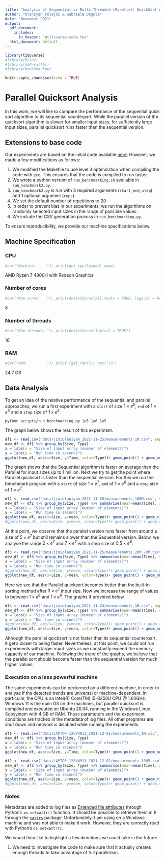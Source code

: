 ```yaml
---
title: "Analysis of Sequential vs Multi-Threaded (Parallel) QuickSort Algorithm"
author: "Olaniyan Folajmi & Gabriele Degola"
date: "November 2021"
output:
  pdf_document:
    includes:
      in_header: "utils/wrap-code.tex"
  html_document: default
---
```


```r
library(tidyverse)
#library(Rtsne)
#library(doParallel)
#library(benchmarkme)
```

```r
knitr::opts_chunk$set(echo = TRUE)
```

# Parallel Quicksort Analysis
In this work, we will like to compare the performance of the sequential quick sort algorithm to its sequential counterpart. 
While the parallel version of the quicksort algorithm is slower for smaller input sizes, for sufficiently large input sizes, parallel quicksort runs faster than the sequential version. 

## Extensions to base code
Our experiments are based on the initial code available [here](https://github.com/alegrand/M2R-ParallelQuicksort). However, we made a few modifications as follows:

  1. We modified the Makefile to use level $3$ optimization when compiling the code with `gcc`. This ensures that the code is compiled to run faster.
  2. We wrote a python version of `run_benchmarking.sh` available in `run_benchmark2.py`.
  2. `run_benchmark2.py` is run with $3$ required arguments (`start`, `end`, `step`) and $1$ optional argument (`reps`).
  3. We set the default number of repetitions to $20$
  4. In order to prevent bias in our experiments, we run the algorithms on randomly selected input sizes in the range of possible values.
  5. We include the CSV generation process in `run_benchmarking.py`.

To ensure reproducibility, we provide our machine specifications below.

## Machine Specification
### CPU
```r
#cat("Machine:     "); print(get_cpu()$model_name)
```
AMD Ryzen 7 4800H with Radeon Graphics

### Number of cores
```r
#cat("Num cores:   "); print(detectCores(all.tests = TRUE, logical = FALSE)/2)
```
8

### Number of threads
```r
#cat("Num threads: "); print(detectCores(logical = TRUE))
```
16

### RAM
```r
#cat("RAM:         "); print (get_ram()); cat("\n")
```
24.7 GB

## Data Analysis
To get an idea of the relative performance of the sequential and parallel approaches, we run a first experiment with a `start` of size $1 \times e^5$, `end` of $1 \times e^6$ and a `step` size of $1 \times e^5$.

```
python scripts/run_benchmarking.py 1e5 1e6 1e5
```

The graph below shows the result of this experiment.

```r
df1 <- read.csv("data/jimiolaniyan_2021-11-25/measurements_1M.csv", sep=",")
new_df <- df1 %>% group_by(Size, Type)
x = labs(x = "Size of input array (number of elements)") 
y = labs(y = "Run time in seconds")
ggplot(new_df, aes(x=Size, y=Time, color=Type))+ geom_point() + geom_smooth(method='lm')+ x + y
```
The graph shows that the Sequential algorithm is faster on average than the Parallel for input sizes up to 1 million. Next we try to get the point where Parallel quicksort is faster than the sequential version. For this we run the benchmark program with a `start` of size $1 \times e^7$, `end` of $1 \times e^8$ and a `step` size of $1 \times e^7$.

```r
df2 <- read.csv("data/jimiolaniyan_2021-11-25/measurements_100M.csv", sep=",")
new_df <- df2 %>% group_by(Size, Type) %>% summarise(mean=mean(Time), sd=sd(Time), n=n())
x = labs(x = "Size of input array (number of elements)") 
y = labs(y = "Run time in seconds")
ggplot(new_df, aes(x=Size, y=mean, color=Type))+ geom_point() + geom_ribbon(aes(ymin=mean-sd/sqrt(n), ymax=mean+sd/sqrt(n)), alpha=0.1) + geom_line() + x + y
#ggplot(new_df, aes(x=Size, y=mean, color=Type))+ geom_point() + geom_smooth(method='lm')+ x + y
```
At this point, we observe that the parallel version runs faster from around a size of $5 \times e^7$ but still remains slower than the Sequential version. Below, we analyse the range $2 \times e^7$ and $7 \times e^7$ with a step size of $0.5 \times e^6$. 

```r
df3 <- read.csv("data/jimiolaniyan_2021-11-25/measurements_20M_70M.csv", sep=",")
new_df <- df3 %>% group_by(Size, Type) %>% summarise(mean=mean(Time), sd=sd(Time), n=n())
x = labs(x = "Size of input array (number of elements)") 
y = labs(y = "Run time in seconds")
#ggplot(new_df, aes(x=Size, y=mean, color=Type))+ geom_point() + geom_ribbon(aes(ymin=mean-sd/sqrt(n), ymax=mean+sd/sqrt(n)), alpha=0.1) + geom_line() + x + y
ggplot(new_df, aes(x=Size, y=mean, color=Type))+ geom_point() + geom_smooth(method='lm')+ x + y
```
Here we see that the Parallel quicksort becomes better than the built-in sorting method after $3 \times e^7$ input size. Now we increase the range of values to between $1 \times e^8$ and $1 \times e^9$. The graphs if provided below. 

```r
df4 <- read.csv("data/jimiolaniyan_2021-11-24/measurements_1B.csv", sep=",")
new_df <- df4 %>% group_by(Size, Type) %>% summarise(mean=mean(Time), sd=sd(Time), n=n())
x = labs(x = "Size of input array (number of elements)") 
y = labs(y = "Run time in seconds")
#ggplot(new_df, aes(x=Size, y=mean, color=Type))+ geom_point() + geom_ribbon(aes(ymin=mean-sd/sqrt(n), ymax=mean+sd/sqrt(n)), alpha=0.1) + geom_line() + x + y
ggplot(new_df, aes(x=Size, y=mean, color=Type))+ geom_point() + geom_smooth(method='lm')+ x + y
```
Although the parallel quicksort is not faster than its sequential counterpart, it get's closer to being faster. Nevertheless, at this point, we could not run experiments with larger input sizes as we constantly exceed the memory capacity of our machine. Following the trend of the graphs, we believe that the parallel sort should become faster than the sequential version for much higher values.

### Execution on a less powerful machine

The same experiments can be performed on a different machine, in order to analyse if the detected trends are universal or machine-dependent. In particular, the CPU is an Intel(R) Core(TM) i5-8250U CPU @ 1.60GHz. Windows 11 is the main OS on the machines, but parallel quicksort is compiled and executed on Ubuntu 20.04, running in the Windows Linux Subsystem with 4 GB of RAM. These parameters and the experiment conditions are tracked in the metadata of log files. All other programs are shut down and network is disabled while running the experiments.

```r
df1 <- read.csv("data/LAPTOP-126V4913_2021-12-01/measurements_1M.csv", sep=",")
new_df <- df1 %>% group_by(Size, Type)
x = labs(x = "Size of input array (number of elements)") 
y = labs(y = "Run time in seconds")
ggplot(new_df, aes(x=Size, y=Time, color=Type))+ geom_point() + geom_smooth(method='lm')+ x + y
```

```r
df2 <- read.csv("data/LAPTOP-126V4913_2021-12-02/measurements_100M.csv", sep=",")
new_df <- df2 %>% group_by(Size, Type) %>% summarise(mean=mean(Time), sd=sd(Time), n=n())
x = labs(x = "Size of input array (number of elements)") 
y = labs(y = "Run time in seconds")
ggplot(new_df, aes(x=Size, y=mean, color=Type))+ geom_point() + geom_ribbon(aes(ymin=mean-sd/sqrt(n), ymax=mean+sd/sqrt(n)), alpha=0.1) + geom_line() + x + y
#ggplot(new_df, aes(x=Size, y=mean, color=Type))+ geom_point() + geom_smooth(method='lm')+ x + y
```


### Notes
Metadatas are added to log files as [Extended file attributes](https://en.wikipedia.org/wiki/Extended_file_attributes) through Python's `os.setxattr()` function. It should be possible to retrieve them in R through the [`xattrs`](https://github.com/hrbrmstr/xattrs) package. Unfortunately, I am using on a Windows machine and was not able to make it work. However, they are correctly read with Python's `os.setxattr()`.

We would then like to highlight a few directions we could take in the future:

 1. We need to investigate the code to make sure that it actually creates enough threads to take advantage of full parallelism. 